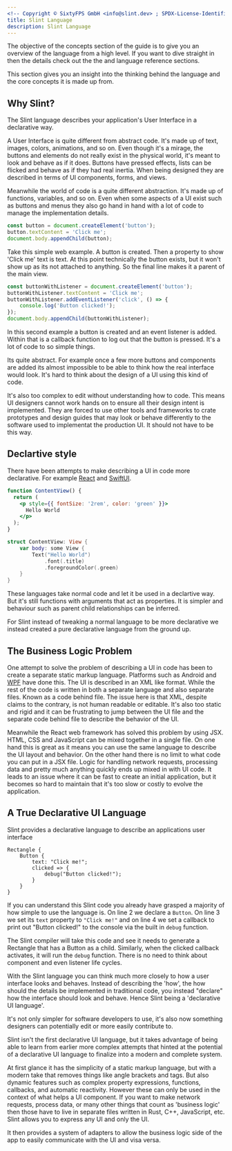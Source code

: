 ```yaml
---
<!-- Copyright © SixtyFPS GmbH <info@slint.dev> ; SPDX-License-Identifier: MIT -->
title: Slint Language
description: Slint Language
---
```



The objective of the concepts section of the guide is to give you an overview of the language from a high level. If you want to
dive straight in then the details check out the the <Link type="slintFile" label="coding section"/> and language reference
sections.

This section gives you an insight into the thinking behind the language and the core concepts it is made up from.



## Why Slint?

The Slint language describes your application's User Interface in a declarative way.

A User Interface is quite different from abstract code. It's made up 
of text, images, colors, animations, and so on. Even though it's a mirage, the buttons and elements do not
really exist in the physical world, it's meant to look and behave as if it does. Buttons have pressed effects,
lists can be flicked and behave as if they had real inertia. When being designed they are described in terms
of UI components, forms, and views. 

Meanwhile the world of code is a quite different abstraction. It's made up of functions, variables, and so on.
Even when some aspects of a UI exist such as buttons and menus they also go hand in hand with a lot of code to
manage the implementation details.

```js
const button = document.createElement('button');
button.textContent = 'Click me';
document.body.appendChild(button);
```

Take this simple web example. A button is created. Then a property to show 'Click me' text is text. At this point
technically the button exists, but it won't show up as its not attached to anything. So the final line
makes it a parent of the main view. 

```js
const buttonWithListener = document.createElement('button');
buttonWithListener.textContent = 'Click me';
buttonWithListener.addEventListener('click', () => {
    console.log('Button clicked!');
});
document.body.appendChild(buttonWithListener);
```

In this second example a button is created and an event listener is added. Within that is a callback
function to log out that the button is pressed. It's a lot of code to so simple things.

Its quite abstract. For example once a few more buttons and components are added its almost impossible
to be able to think how the real interface would look. It's hard to think about the design of a UI
using this kind of code.

It's also too complex to edit without understanding how to code. This means UI designers cannot work
hands on to ensure all their design intent is implemented. They are forced to use other tools and frameworks
to crate prototypes and design guides that may look or behave differently to the software used to implementat
the production UI. It should not have to be this way.

## Declartive style

There have been attempts to make describing a UI in code more declarative. For example [React](https://reactjs.org/)
and [SwiftUI](https://developer.apple.com/xcode/swiftui/).


```jsx
function ContentView() {
  return (
    <p style={{ fontSize: '2rem', color: 'green' }}>
      Hello World
    </p>
  );
}
```

```swift
struct ContentView: View {
    var body: some View {
        Text("Hello World")
            .font(.title)
            .foregroundColor(.green)
    }
}
```

These languages take normal code and let it be used in a declartive way. But it's 
still functions with arguments that act as properties. It is simpler and behaviour
such as parent child relationships can be inferred. 

For Slint instead of tweaking a normal language to be more declarative we instead 
created a pure declarative language from the ground up.


## The Business Logic Problem

One attempt to solve the problem of describing a UI in code has been to create a separate static markup language.
Platforms such as Android and [WPF](https://docs.microsoft.com/en-us/dotnet/desktop/wpf/) have done this. The UI
is described in an XML like format. While the rest of the code is written in both a separate language and also 
separate files. Known as a code behind file. The issue here is that XML, despite claims to the contrary, is not 
human readable or editable. It's also too static and rigid and it can be frustrating to jump between the UI file
and the separate code behind file to describe the behavior of the UI.

Meanwhile the React web framework has solved this problem by using JSX. HTML, CSS and JavaScript can be mixed 
together in a single file. On one hand this is great as it means you can use the same language to describe the UI
layout and behavior. On the other hand there is no limit to what code you can put in a JSX file. Logic for handling
network requests, processing data and pretty much anything quickly ends up mixed in with UI code. It leads to an
issue where it can be fast to create an initial application, but it becomes so hard to maintain that it's too
slow or costly to evolve the application.

## A True Declarative UI Language

Slint provides a declarative language to describe an applications user interface

```slint showLineNumbers=true no-test
Rectangle {
    Button {
        text: "Click me!";
        clicked => {
            debug("Button clicked!");
        }
    }
}
```

If you can understand this Slint code you already have grasped a majority of how simple to use the language is.
On line 2 we declare a `Button`. On line 3 we set its `text` property to `"Click me!"` and on line 4 
we set a callback to print out "Button clicked!" to the console via the built in `debug` function.

The Slint compiler will take this code and see it needs to generate a Rectangle that has a Button as a child.
Similarly, when the clicked callback activates, it will run the `debug` function. There is no need to think
about component and even listener life cycles.

With the Slint language you can think much more closely to how a user interface looks and behaves. Instead of
describing the 'how', the how should the details be implemented in traditional code, you instead "declare" how
the interface should look and behave. Hence Slint being a 'declarative UI language'.

It's not only simpler for software developers to use, it's also now something designers can potentially edit or 
more easily contribute to.

Slint isn't the first declarative UI language, but it takes advantage of being able to learn from earlier more
complex attempts that hinted at the potential of a declarative UI language to finalize into a modern and complete
system.

At first glance it has the simplicity of a static markup language, but with a modern take that removes things like
angle brackets and tags. But also dynamic features such as complex property expressions, functions, callbacks,
and automatic reactivity. However these can only be used in the context of what helps a UI component. If you want
to make network requests, process data, or many other things that count as 'business logic' then those have to live
in separate files written in Rust, C++, JavaScript, etc. Slint allows you to express any UI and only the UI.

It then provides a system of adapters to allow the business logic side of the app to easily communicate with the UI
and visa versa.
